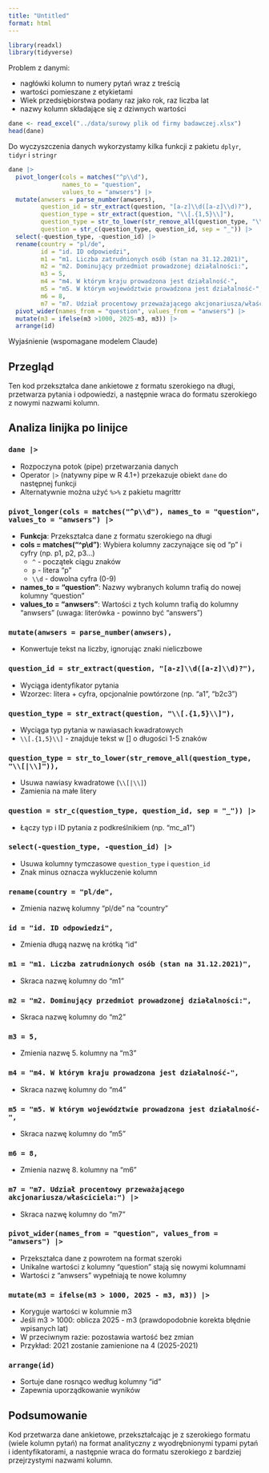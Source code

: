 ```yaml
---
title: "Untitled"
format: html
---
```


```r
library(readxl)
library(tidyverse)
```

Problem z danymi:

-   nagłówki kolumn to numery pytań wraz z treścią
-   wartości pomieszane z etykietami
-   Wiek przedsiębiorstwa podany raz jako rok, raz liczba lat
-   nazwy kolumn składające się z dziwnych wartości

```r
dane <- read_excel("../data/surowy plik od firmy badawczej.xlsx")
head(dane)
```

Do wyczyszczenia danych wykorzystamy kilka funkcji z pakietu `dplyr`,
`tidyr` i `stringr`

```r
dane |>
  pivot_longer(cols = matches("^p\\d"),
               names_to = "question",
               values_to = "anwsers") |>
  mutate(anwsers = parse_number(anwsers),
         question_id = str_extract(question, "[a-z]\\d([a-z]\\d)?"),
         question_type = str_extract(question, "\\[.{1,5}\\]"),
         question_type = str_to_lower(str_remove_all(question_type, "\\[|\\]")),
         question = str_c(question_type, question_id, sep = "_")) |>
  select(-question_type, -question_id) |>
  rename(country = "pl/de",
         id = "id. ID odpowiedzi",
         m1 = "m1. Liczba zatrudnionych osób (stan na 31.12.2021)",
         m2 = "m2. Dominujący przedmiot prowadzonej działalności:",
         m3 = 5,
         m4 = "m4. W którym kraju prowadzona jest działalność-",
         m5 = "m5. W którym województwie prowadzona jest działalność-",
         m6 = 8,
         m7 = "m7. Udział procentowy przeważającego akcjonariusza/właściciela:") |>
  pivot_wider(names_from = "question", values_from = "anwsers") |>
  mutate(m3 = ifelse(m3 >1000, 2025-m3, m3)) |> 
  arrange(id)
```

Wyjaśnienie (wspomagane modelem Claude)

## Przegląd

Ten kod przekształca dane ankietowe z formatu szerokiego na długi,
przetwarza pytania i odpowiedzi, a następnie wraca do formatu szerokiego
z nowymi nazwami kolumn.

## Analiza linijka po linijce

### `dane |>`

-   Rozpoczyna potok (pipe) przetwarzania danych
-   Operator `|>` (natywny pipe w R 4.1+) przekazuje obiekt `dane` do
    następnej funkcji
-   Alternatywnie można użyć `%>%` z pakietu magrittr

### `pivot_longer(cols = matches("^p\\d"), names_to = "question", values_to = "anwsers") |>`

-   **Funkcja**: Przekształca dane z formatu szerokiego na długi
-   **cols = matches("\^p\\d")**: Wybiera kolumny zaczynające się od "p"
    i cyfry (np. p1, p2, p3...)
    -   `^` - początek ciągu znaków
    -   `p` - litera "p"
    -   `\\d` - dowolna cyfra (0-9)
-   **names_to = "question"**: Nazwy wybranych kolumn trafią do nowej
    kolumny "question"
-   **values_to = "anwsers"**: Wartości z tych kolumn trafią do kolumny
    "anwsers" (uwaga: literówka - powinno być "answers")

### `mutate(anwsers = parse_number(anwsers),`

-   Konwertuje tekst na liczby, ignorując znaki nieliczbowe

### `question_id = str_extract(question, "[a-z]\\d([a-z]\\d)?"),`

-   Wyciąga identyfikator pytania
-   Wzorzec: litera + cyfra, opcjonalnie powtórzone (np. "a1", "b2c3")

### `question_type = str_extract(question, "\\[.{1,5}\\]"),`

-   Wyciąga typ pytania w nawiasach kwadratowych
-   `\\[.{1,5}\\]` - znajduje tekst w \[\] o długości 1-5 znaków

### `question_type = str_to_lower(str_remove_all(question_type, "\\[|\\]")),`

-   Usuwa nawiasy kwadratowe (`\\[|\\]`)
-   Zamienia na małe litery

### `question = str_c(question_type, question_id, sep = "_")) |>`

-   Łączy typ i ID pytania z podkreślnikiem (np. "mc_a1")

### `select(-question_type, -question_id) |>`

-   Usuwa kolumny tymczasowe `question_type` i `question_id`
-   Znak minus oznacza wykluczenie kolumn

### `rename(country = "pl/de",`

-   Zmienia nazwę kolumny "pl/de" na "country"

### `id = "id. ID odpowiedzi",`

-   Zmienia długą nazwę na krótką "id"

### `m1 = "m1. Liczba zatrudnionych osób (stan na 31.12.2021)",`

-   Skraca nazwę kolumny do "m1"

### `m2 = "m2. Dominujący przedmiot prowadzonej działalności:",`

-   Skraca nazwę kolumny do "m2"

### `m3 = 5,`

-   Zmienia nazwę 5. kolumny na "m3"

### `m4 = "m4. W którym kraju prowadzona jest działalność-",`

-   Skraca nazwę kolumny do "m4"

### `m5 = "m5. W którym województwie prowadzona jest działalność-",`

-   Skraca nazwę kolumny do "m5"

### `m6 = 8,`

-   Zmienia nazwę 8. kolumny na "m6"

### `m7 = "m7. Udział procentowy przeważającego akcjonariusza/właściciela:") |>`

-   Skraca nazwę kolumny do "m7"

### `pivot_wider(names_from = "question", values_from = "anwsers") |>`

-   Przekształca dane z powrotem na format szeroki
-   Unikalne wartości z kolumny "question" stają się nowymi kolumnami
-   Wartości z "anwsers" wypełniają te nowe kolumny

### `mutate(m3 = ifelse(m3 > 1000, 2025 - m3, m3)) |>`

-   Koryguje wartości w kolumnie m3
-   Jeśli m3 \> 1000: oblicza 2025 - m3 (prawdopodobnie korekta błędnie
    wpisanych lat)
-   W przeciwnym razie: pozostawia wartość bez zmian
-   Przykład: 2021 zostanie zamienione na 4 (2025-2021)

### `arrange(id)`

-   Sortuje dane rosnąco według kolumny "id"
-   Zapewnia uporządkowanie wyników

## Podsumowanie

Kod przetwarza dane ankietowe, przekształcając je z szerokiego formatu
(wiele kolumn pytań) na format analityczny z wyodrębnionymi typami pytań
i identyfikatorami, a następnie wraca do formatu szerokiego z bardziej
przejrzystymi nazwami kolumn.
